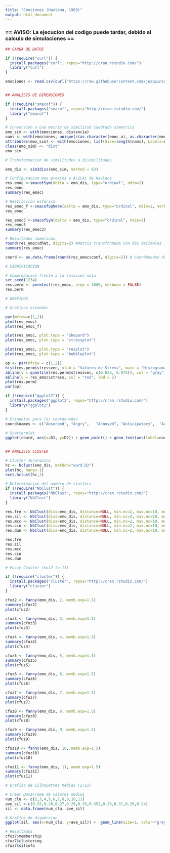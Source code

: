 ---
title: "Emociones (Havlena, 1989)"
output: html_document
---
### == AVISO: La ejecucion del codigo puede tardar, debido al calculo de simulaciones ==

```{r}

## CARGA DE DATOS

if (!require("curl")) {
  install.packages("curl", repos="http://cran.rstudio.com/") 
  library("curl")
}

emociones <- read.csv(curl("https://raw.githubusercontent.com/joaquinsanchez/LibroEP/master/Cap_3/emociones.csv"), sep = ";")


## ANALISIS DE DIMENSIONES

if (!require("smacof")) {
  install.packages("smacof", repos="http://cran.rstudio.com/") 
  library("smacof")
}

# Conversion a una matriz de similitud cuadrada simetrica 
emo_sim <- with(emociones, distancia)
nams <- with(emociones, unique(c(as.character(emoc_a), as.character(emoc_b))))
attributes(emo_sim) <- with(emociones, list(Size=length(nams), Labels=nams, Diag=FALSE, Upper=FALSE, method="user"))
class(emo_sim) <- "dist"
emo_sim

# Transformacion de similitudes a disimilitudes

emo_dis <- sim2diss(emo_sim, method = 63)

# Configuracion mas proxima a ALSCAL de Havlena
res_emoc <-smacofSym(delta = emo_dis, type="ordinal", ndim=2)
res_emoc
summary(res_emoc)

# Restriccion esferica
res_emoc_f <-smacofSphere(delta = emo_dis, type="ordinal", ndim=2, verbose=FALSE)
res_emoc

res_emoc3 <-smacofSym(delta = emo_dis, type="ordinal", ndim=3)
res_emoc3
summary(res_emoc3)

# Resultados numericos
round(res_emoc$dhat, digits=2) #Matriz transformada con dos decimales
summary(res_emoc)

coord <- as.data.frame(round(res_emoc$conf, digits=2)) # Coordenadas de dos dimensiones

# SIGNIFICACION

# Comprobacion frente a la solucion nula
set.seed(1234)
res.perm <- permtest(res_emoc, nrep = 1000, verbose = FALSE)
res.perm

# GRAFICOS

# Graficos estandar

par(mfrow=c(1,2))
plot(res_emoc)
plot(res_emoc_f)

plot(res_emoc, plot.type = "Shepard")
plot(res_emoc, plot.type = "stressplot")

plot(res_emoc, plot.type = "resplot")
plot(res_emoc, plot.type = "bubbleplot")

op <- par(mfrow = c(1,2))
hist(res.perm$stressvec, xlab = "Valores de Stress", main = "Histograma de Permutaciones")
abline(v = quantile(res.perm$stressvec, c(0.025, 0.975)), col = "gray")
abline(v = res_emoc$stress, col = "red", lwd = 2)
plot(res.perm)
par(op)

if (!require("ggplot2")) {
  install.packages("ggplot2", repos="http://cran.rstudio.com/")
  library("ggplot2")
}

# Etiquetas para las coordenadas
coord$names <- c("Absorbed", "Angry",	"Annoyed", "Anticipatory",	"Aware",	"Crying", "Disappointed",	"Energetic", "Enjoying", "Enthusiastic", "Excited", "Exhilarated", "Fearful", "Frustrated", "Grief-stricken",	"Happy",	"Horrified",	"Interested",	"Joyful",	"In Pain", "Peaceful",	"Pleased",	"Proud",	"Relaxed",	"Relieved",	"Sad", "Satisfied", "Surprised")
 
# Scatterplot
ggplot(coord, aes(x=D1, y=D2)) + geom_point() + geom_text(aes(label=names, hjust=0.5, vjust=1.5)) + coord_cartesian(xlim=c(-1.5,1.5), ylim = c(-1, 1)) + theme(panel.background=element_rect(fill="white"), axis.line=element_line(size=0.7, color="black"),axis.text.x=element_text(colour="black"), axis.text.y=element_text(colour="black"), text=element_text(size=16)) + geom_hline(aes(yintercept=0), linetype="dashed") + geom_vline(aes(xintercept=0), linetype="dashed")


## ANALISIS CLUSTER

# Cluster Jerarquico
hc <- hclust(emo_dis, method="ward.D2")
plot(hc, hang=-1)
rect.hclust(hc,2)

# Determinacion del numero de clusters
if (!require("NbClust")) {
  install.packages("NbClust", repos="http://cran.rstudio.com/")
  library("NbClust")
}

res.fre <- NbClust(diss=emo_dis, distance=NULL, min.nc=2, max.nc=10, method="ward.D2", index="frey")
res.sil <- NbClust(diss=emo_dis, distance=NULL, min.nc=2, max.nc=10, method="ward.D2", index="silhouette")
res.mcc <- NbClust(diss=emo_dis, distance=NULL, min.nc=2, max.nc=10, method="ward.D2", index="mcclain")
res.cin <- NbClust(diss=emo_dis, distance=NULL, min.nc=2, max.nc=10, method="ward.D2", index="cindex")
res.dun <- NbClust(diss=emo_dis, distance=NULL, min.nc=2, max.nc=10, method="ward.D2", index="dunn")

res.fre
res.sil
res.mcc
res.cin
res.dun

# Fuzzy Cluster (k=(2 to 11)

if (!require("cluster")) {
  install.packages("cluster", repos="http://cran.rstudio.com/")
  library("cluster")
}

cfuz2 <- fanny(emo_dis, 2, memb.exp=1.5)
summary(cfuz2)
plot(cfuz2)

cfuz3 <- fanny(emo_dis, 3, memb.exp=1.5)
summary(cfuz3)
plot(cfuz3)

cfuz4 <- fanny(emo_dis, 4, memb.exp=1.5)
summary(cfuz4)
plot(cfuz4)

cfuz5 <- fanny(emo_dis, 5, memb.exp=1.5)
summary(cfuz5)
plot(cfuz5)

cfuz6 <- fanny(emo_dis, 6, memb.exp=1.5)
summary(cfuz6)
plot(cfuz6)

cfuz7 <- fanny(emo_dis, 7, memb.exp=1.5)
summary(cfuz7)
plot(cfuz7)

cfuz8 <- fanny(emo_dis, 8, memb.exp=1.5)
summary(cfuz8)
plot(cfuz8)

cfuz9 <- fanny(emo_dis, 9, memb.exp=1.5)
summary(cfuz9)
plot(cfuz9)

cfuz10 <- fanny(emo_dis, 10, memb.exp=1.5)
summary(cfuz10)
plot(cfuz10)

cfuz11 <- fanny(emo_dis, 11, memb.exp=1.5)
summary(cfuz11)
plot(cfuz11)

# Grafico de Silhouettes Medias (2-11)

# Crear DataFrame de valores medios
num_clu <- c(2,3,4,5,6,7,8,9,10,11)
ave_sil <-c(0.25,0.28,0.27,0.29,0.35,0.352,0.33,0.31,0.26,0.24)
sil <- data.frame(num_clu, ave_sil) 

# Grafico de dispersion
ggplot(sil, aes(x=num_clu, y=ave_sil)) +  geom_line(size=1, color="grey") + geom_point(color="black", size=4) + theme(panel.background=element_rect(fill="white"), axis.line=element_line(size=0.7, color="black"),axis.text.x=element_text(colour="black"), axis.text.y=element_text(colour="black"), text=element_text(size=20)) + labs(x="Num. de Clusters", y="Valor Silhouette Medio (S)") + scale_x_continuous(breaks=2:12)

# Resultados
cfuz7$membership
cfuz7$clustering
cfuz7$silinfo

```
